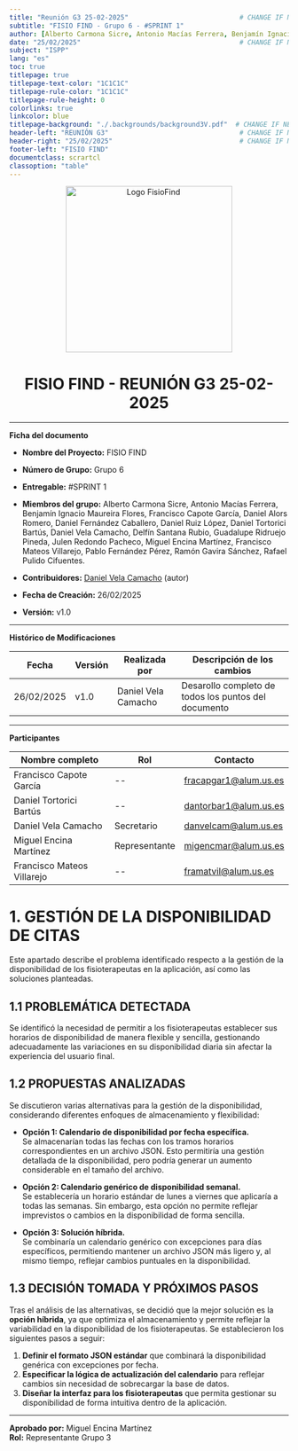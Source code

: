 ```yaml
---
title: "Reunión G3 25-02-2025"                            # CHANGE IF NEEDED
subtitle: "FISIO FIND - Grupo 6 - #SPRINT 1"
author: [Alberto Carmona Sicre, Antonio Macías Ferrera, Benjamín Ignacio Maureira Flores, Francisco Capote García, Daniel Alors Romero, Daniel Fernández Caballero, Daniel Ruiz López, Daniel Tortorici Bartús, Daniel Vela Camacho, Delfín Santana Rubio, Guadalupe Ridruejo Pineda, Julen Redondo Pacheco, Miguel Encina Martínez, Francisco Mateos Villarejo, Pablo Fernández Pérez, Ramón Gavira Sánchez, Rafael Pulido Cifuentes]
date: "25/02/2025"                                        # CHANGE IF NEEDED
subject: "ISPP"
lang: "es"
toc: true
titlepage: true
titlepage-text-color: "1C1C1C"
titlepage-rule-color: "1C1C1C"
titlepage-rule-height: 0
colorlinks: true
linkcolor: blue
titlepage-background: "./.backgrounds/background3V.pdf"  # CHANGE IF NEEDED
header-left: "REUNIÓN G3"                                 # CHANGE IF NEEDED
header-right: "25/02/2025"                                # CHANGE IF NEEDED
footer-left: "FISIO FIND"
documentclass: scrartcl
classoption: "table"  
---
```


<!-- COMMENT THIS WHEN EXPORTING TO PDF -->
<p align="center">
  <img src="../../../.img/Logo_FisioFind_Verde_sin_fondo.PNG" alt="Logo FisioFind" width="300" />
</p>

<h1 align="center" style={{fontSize: "30px", fontWeight: "bold"}}>
  FISIO FIND  -  REUNIÓN G3 25-02-2025
</h1>



<!-- COMMENT WHEN EXPORTING TO PDF
**ÍNDICE**
- [**1. GESTIÓN DE LA DISPONIBILIDAD DE CITAS**](#1-gestión-de-la-disponibilidad-de-citas)
  - [**1.1 PROBLEMÁTICA DETECTADA**](#11-problemática-detectada)
  - [**1.2 PROPUESTAS ANALIZADAS**](#12-propuestas-analizadas)
  - [**1.3 DECISIÓN TOMADA Y PRÓXIMOS PASOS**](#13-decisión-tomada-y-próximos-pasos)
<!-- COMMENT WHEN EXPORTING TO PDF -->




---

**Ficha del documento**

- **Nombre del Proyecto:** FISIO FIND

- **Número de Grupo:** Grupo 6

- **Entregable:** #SPRINT 1

- **Miembros del grupo:** Alberto Carmona Sicre, Antonio Macías Ferrera, Benjamín Ignacio Maureira Flores, Francisco Capote García, Daniel Alors Romero, Daniel Fernández Caballero, Daniel Ruiz López, Daniel Tortorici Bartús, Daniel Vela Camacho, Delfín Santana Rubio, Guadalupe Ridruejo Pineda, Julen Redondo Pacheco, Miguel Encina Martínez, Francisco Mateos Villarejo, Pablo Fernández Pérez, Ramón Gavira Sánchez, Rafael Pulido Cifuentes.

- **Contribuidores:** [Daniel Vela Camacho](https://github.com/danvelcam) (autor)

- **Fecha de Creación:** 26/02/2025  

- **Versión:** v1.0




---

**Histórico de Modificaciones**

| Fecha      | Versión | Realizada por       | Descripción de los cambios                           |
| ---------- | ------- | ------------------- | ---------------------------------------------------- |
| 26/02/2025 | v1.0    | Daniel Vela Camacho | Desarollo completo de todos los puntos del documento |



---

**Participantes**

| Nombre completo            | Rol           | Contacto              |
| -------------------------- | ------------- | --------------------- |
| Francisco Capote García    | --            | fracapgar1@alum.us.es |
| Daniel Tortorici Bartús    | --            | dantorbar1@alum.us.es |
| Daniel Vela Camacho        | Secretario    | danvelcam@alum.us.es  |
| Miguel Encina Martínez     | Representante | migencmar@alum.us.es  |
| Francisco Mateos Villarejo | --            | framatvil@alum.us.es  |



<!-- \newpage -->




# **1. GESTIÓN DE LA DISPONIBILIDAD DE CITAS**

Este apartado describe el problema identificado respecto a la gestión de la disponibilidad de los fisioterapeutas en la aplicación, así como las soluciones planteadas.

## **1.1 PROBLEMÁTICA DETECTADA**

Se identificó la necesidad de permitir a los fisioterapeutas establecer sus horarios de disponibilidad de manera flexible y sencilla, gestionando adecuadamente las variaciones en su disponibilidad diaria sin afectar la experiencia del usuario final.

## **1.2 PROPUESTAS ANALIZADAS**

Se discutieron varias alternativas para la gestión de la disponibilidad, considerando diferentes enfoques de almacenamiento y flexibilidad:

- **Opción 1: Calendario de disponibilidad por fecha específica.**  
  Se almacenarían todas las fechas con los tramos horarios correspondientes en un archivo JSON. Esto permitiría una gestión detallada de la disponibilidad, pero podría generar un aumento considerable en el tamaño del archivo.

- **Opción 2: Calendario genérico de disponibilidad semanal.**  
  Se establecería un horario estándar de lunes a viernes que aplicaría a todas las semanas. Sin embargo, esta opción no permite reflejar imprevistos o cambios en la disponibilidad de forma sencilla.

- **Opción 3: Solución híbrida.**  
  Se combinaría un calendario genérico con excepciones para días específicos, permitiendo mantener un archivo JSON más ligero y, al mismo tiempo, reflejar cambios puntuales en la disponibilidad.

## **1.3 DECISIÓN TOMADA Y PRÓXIMOS PASOS**

Tras el análisis de las alternativas, se decidió que la mejor solución es la **opción híbrida**, ya que optimiza el almacenamiento y permite reflejar la variabilidad en la disponibilidad de los fisioterapeutas. Se establecieron los siguientes pasos a seguir:

1. **Definir el formato JSON estándar** que combinará la disponibilidad genérica con excepciones por fecha.
2. **Especificar la lógica de actualización del calendario** para reflejar cambios sin necesidad de sobrecargar la base de datos.
3. **Diseñar la interfaz para los fisioterapeutas** que permita gestionar su disponibilidad de forma intuitiva dentro de la aplicación.






---

**Aprobado por:** Miguel Encina Martínez  
**Rol:** Representante Grupo 3
